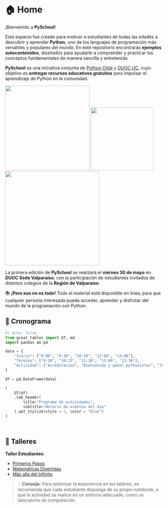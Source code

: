 # 🏠 Home

¡Bienvenido a **PySchool**!

Este espacio fue creado para motivar a estudiantes de todas las edades a descubrir y aprender **Python**, uno de los lenguajes de programación más versátiles y populares del mundo. En este repositorio encontrarás **ejemplos autocontenidos**, diseñados para ayudarte a comprender y practicar los conceptos fundamentales de manera sencilla y entretenida.

**PySchool** es una iniciativa conjunta de [Python Chile](https://pythonchile.cl/) y [DUOC UC](https://www.duoc.cl/), cuyo objetivo es **entregar recursos educativos gratuitos** para impulsar el aprendizaje de Python en la comunidad.

<div align="center">
  <a href="https://pythonchile.cl/" target="_blank" rel="noopener noreferrer"><img src="./images/pythonchile.png" width="270"></a>
  <a href="https://pyschool.cl/" target="_blank" rel="noopener noreferrer"><img src="./images/cover.png" width="200"></a>
  <a href="https://www.duoc.cl/" target="_blank" rel="noopener noreferrer"><img src="./images/DUOC_1.png" width="300"></a>
</div>

La primera edición de **PySchool** se realizará el **viernes 30 de mayo** en **DUOC Sede Valparaíso**, con la participación de estudiantes invitados de distintos colegios de la **Región de Valparaíso**.

📚 **¡Pero eso no es todo!** Todo el material está disponible en línea, para que cualquier persona interesada pueda acceder, aprender y disfrutar del mundo de la programación con Python.

## 📅 Cronograma

```python
#| echo: false
from great_tables import GT, md
import pandas as pd

data = {
    "Inicio": ["9:00", "9:30", "10:30", "12:00", "13:00"],
    "Término": ["9:30", "10:15", "11:30", "13:00", "13:30"],
    "Actividad": ["Acreditación", "Bienvenida y panel pythonistas", "Taller 1", "Taller 2", "Cierre"]
}

df = pd.DataFrame(data)

(
    GT(df)
    .tab_header(
        title="Programa de actividades",
        subtitle="Horario de eventos del día"
    ).opt_stylize(style = 2, color = "blue")
)
```
<br>


## 🚀 Talleres

**Taller Estudiantes**:

 -  [Primeros Pasos](./material/talleres/intro.html)
 -  [Matemáticas Divertidas](./material/talleres/taller_1.html)
 -  [Más alla del Infinito](./material/talleres/taller_2.html)


> 💡 **Consejo**: Para optimizar la experiencia en los talleres, se recomienda que cada estudiante disponga de su propio notebook, o que la actividad se realice en un entorno adecuado, como un laboratorio de computación.


